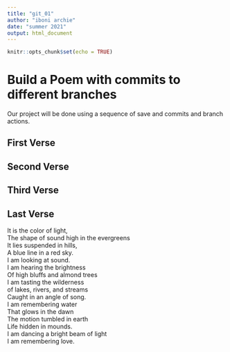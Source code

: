 ```yaml
---
title: "git_01"
author: "iboni archie"
date: "summer 2021"
output: html_document
---
```


```r
knitr::opts_chunk$set(echo = TRUE)
```
# Build a Poem with commits to different branches
Our project will be done using a sequence of save and commits and branch actions.
<!-- Do not modify or change any text in "!--" bracketed areas such as this --- these are instructions to
you, if you change any of this the git program will notice it and compromise your git merging strategy !-->

## First Verse 
<!--Put the first five lines of a poem by Lewis Carrol in this section!-->

## Second Verse
<!--Put the first five lines of a poem by Robert Frost here!-->

## Third Verse
<!--Put the first two verses of The Walrus and the Carpenter here!-->

## Last Verse
It is the color of light,  
The shape of sound high in the evergreens  
It lies suspended in hills,  
A blue line in a red sky.  
I am looking at sound.  
I am hearing the brightness  
Of high bluffs and almond trees  
I am tasting the wilderness  
of lakes, rivers, and streams  
Caught in an angle of song.  
I am remembering water  
That glows in the dawn  
The motion tumbled in earth  
Life hidden in mounds.  
I am dancing a bright beam of light  
I am remembering love.  
